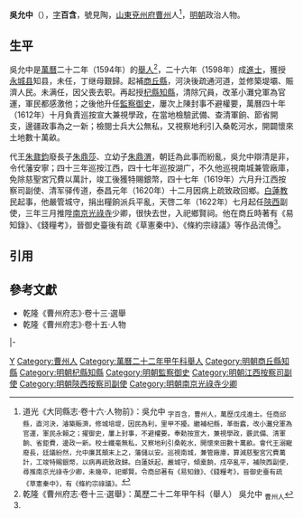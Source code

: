 '''吳允中'''（{{bd|16世紀||17世紀}}），[[表字|字]]'''百含'''，號見陶，[[山東等處承宣布政使司|山東]][[兗州府|兗州府]][[曹州|曹州]]人<ref name=djs>道光《大同縣志·卷十六·人物前》：吳允中 <sub>字百含，曹州人，萬歷戊戌進士。任商邱縣，直河決，濬築賑濟，修城培堤，因民為利，里甲不擾。繼補杞縣，革衙蠧，改小灘兌軍為官運，軍民永賴之；擢御史，屢上封事，不避權要。奉勅按宣大，兼視學政，覈武備、清軍餉、省鉅費，邊政一新。校士纖毫無私，又察地利引桑乾水，開懷來田數十萬畝。會代王溺寵廢長，廷議紛然，允中廉其顛末上之，藩儲以安。巡視南城，兼管廠庫，算減慈聖宮冗費萬計，工竣特賜銀幣，以病再疏致政歸。白蓮妖起，嚴城守，傾槖餉，戍卒亂平，補陝西副使，尋推南京光祿寺少卿，未幾卒，祀鄉賢。令商邱著有《易知錄》、《錢糧考》，晉御史臺有疏《草憲秦中》，有《條約宗祿議》。</sub></ref>，[[明朝|明朝]]政治人物。

==生平==
吳允中是[[萬曆|萬曆]]二十二年（1594年）的[[舉人|舉人]]<ref>乾隆《曹州府志·卷十三·選舉》：萬歷二十二年甲午科（舉人） 吳允中 <sub>曹州人</sub></ref>，二十六年（1598年）成[[進士|進士]]，獲授[[永城县|永城县]]知县，未任，丁继母艱歸。起補[[商丘縣|商丘縣]]，河決後疏通河道，並修築堤壩、賑濟人民。未满任，因父喪去职。再起授[[杞縣|杞縣]][[知縣|知縣]]，清除冗員，改革小灘兌軍為官運，軍民都感激他；之後他升任[[監察御史|監察御史]]，屢次上陳封事不避權要，萬曆四十年（1612年）十月負責巡按宣大兼視學政，在當地檢驗武備、查清軍餉、節省開支，邊疆政事為之一新；檢閱士兵大公無私，又視察地利引入桑乾河水，開闢懷來土地數十萬畝。

代王[[朱鼐鈞_(代王)|朱鼐鈞]]廢長子[[朱鼎莎|朱鼎莎]]、立幼子[[朱鼎渭|朱鼎渭]]，朝廷為此事而紛亂，吳允中辯清是非，令代藩安寧；四十三年巡按江西，四十七年巡按湖广，不久他巡視南城兼管廠庫，免除慈聖宮冗費以萬計，竣工後獲特賜銀幣，四十七年（1619年）六月升江西按察司副使、清军驿传道，泰昌元年（1620年）十二月因病上疏致政回鄉。[[白蓮教|白蓮教]]民起事，他嚴管城守，捐出糧餉派兵平亂，天啓二年（1622年）七月起任[[陝西等處提刑按察使司|陝西]]副使，三年三月推陞[[南京光祿寺|南京光祿寺]]少卿，很快去世，入祀鄉賢祠。他在商丘時著有《易知錄》、《錢糧考》，晉御史臺後有疏《草憲秦中》、《條約宗祿議》等作品流傳<ref name=djs/>。

==引用==
{{reflist}}

==參考文獻==
*乾隆《曹州府志》·卷十三·選舉
*乾隆《曹州府志》·卷十五·人物

{{start box}}
{{s-off}}
{{s-before|[[章正岳|章正岳]]}}
{{s-title|明朝杞縣知縣|萬曆年間}}
{{s-after|[[楊新期|楊新期]]}}
|-
{{s-before|[[姚體乾|姚體乾]]}}
{{s-title|明朝商丘縣知縣|1602年－1606年}}
{{s-after|[[華元禔|華元禔]]}}
{{end box}}

{{萬曆二十六年戊戌科殿試金榜}}
{{DEFAULTSORT:Wu吳}}
[[Category:吴姓|Y]]
[[Category:曹州人|Category:曹州人]]
[[Category:萬曆二十二年甲午科舉人|Category:萬曆二十二年甲午科舉人]]
[[Category:明朝商丘縣知縣|Category:明朝商丘縣知縣]]
[[Category:明朝杞縣知縣|Category:明朝杞縣知縣]]
[[Category:明朝監察御史|Category:明朝監察御史]]
[[Category:明朝江西按察司副使|Category:明朝江西按察司副使]]
[[Category:明朝陝西按察司副使|Category:明朝陝西按察司副使]]
[[Category:明朝南京光祿寺少卿|Category:明朝南京光祿寺少卿]]